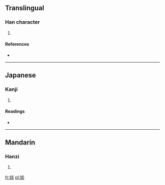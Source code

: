 ==Translingual==

===Han character===
{{Han char|rn=38|rad=女|as=08|sn=11|four=4948<sub>9</sub>|canj=女火火 (VFF)}}

# {{defn|Han|sort=女08}}

====References====
* {{Han ref|kx=0264.220|dkj=06406|hdz=21061.090|uh=5A52|ud=23122|bh=D4DF|bd=54495}}

----

==Japanese==

===Kanji===
{{ja-kanji|grade=|rs=女08}}

# {{defn|lang=ja|sort=女08}}

====Readings====
* {{ja-readings|on=[[たん]] (tan), [[だん]] (dan)|kun=}}

----

==Mandarin==

===Hanzi===
{{cmn-hanzi|pin=[[tán]] ([[tan2]])|wg=t'an<sup>2</sup>}}

# {{defn|lang=cmn|sort=女08}}

[[fr:婒]]
[[pl:婒]]